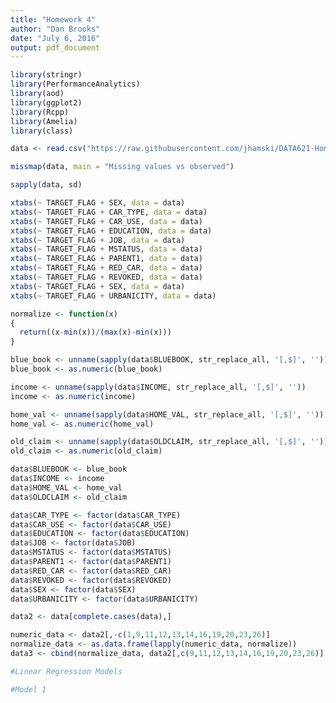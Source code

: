 ```yaml
---
title: "Homework 4"
author: "Dan Brooks"
date: "July 6, 2016"
output: pdf_document
---
```


```r
library(stringr)
library(PerformanceAnalytics)
library(aod)
library(ggplot2)
library(Rcpp)
library(Amelia)
library(class)
```

```r
data <- read.csv("https://raw.githubusercontent.com/jhamski/DATA621-Homework/master/Homework_4/insurance_training_data.csv?token=AOktEJfZoCX4Li2rFufBhwaCXfOtJt6pks5XhkMBwA%3D%3D", na.strings = c("", "NA"), stringsAsFactors = FALSE)
```

```r
missmap(data, main = "Missing values vs observed")

sapply(data, sd)

xtabs(~ TARGET_FLAG + SEX, data = data)
xtabs(~ TARGET_FLAG + CAR_TYPE, data = data)
xtabs(~ TARGET_FLAG + CAR_USE, data = data)
xtabs(~ TARGET_FLAG + EDUCATION, data = data)
xtabs(~ TARGET_FLAG + JOB, data = data)
xtabs(~ TARGET_FLAG + MSTATUS, data = data)
xtabs(~ TARGET_FLAG + PARENT1, data = data)
xtabs(~ TARGET_FLAG + RED_CAR, data = data)
xtabs(~ TARGET_FLAG + REVOKED, data = data)
xtabs(~ TARGET_FLAG + SEX, data = data)
xtabs(~ TARGET_FLAG + URBANICITY, data = data)
```

```r
normalize <- function(x)
{
  return((x-min(x))/(max(x)-min(x)))
}
```

```r
blue_book <- unname(sapply(data$BLUEBOOK, str_replace_all, '[,$]', ''))
blue_book <- as.numeric(blue_book)

income <- unname(sapply(data$INCOME, str_replace_all, '[,$]', ''))
income <- as.numeric(income)

home_val <- unname(sapply(data$HOME_VAL, str_replace_all, '[,$]', ''))
home_val <- as.numeric(home_val)

old_claim <- unname(sapply(data$OLDCLAIM, str_replace_all, '[,$]', ''))
old_claim <- as.numeric(old_claim)

data$BLUEBOOK <- blue_book
data$INCOME <- income
data$HOME_VAL <- home_val
data$OLDCLAIM <- old_claim

data$CAR_TYPE <- factor(data$CAR_TYPE)
data$CAR_USE <- factor(data$CAR_USE)
data$EDUCATION <- factor(data$EDUCATION)
data$JOB <- factor(data$JOB)
data$MSTATUS <- factor(data$MSTATUS)
data$PARENT1 <- factor(data$PARENT1)
data$RED_CAR <- factor(data$RED_CAR)
data$REVOKED <- factor(data$REVOKED)
data$SEX <- factor(data$SEX)
data$URBANICITY <- factor(data$URBANICITY)

data2 <- data[complete.cases(data),]

numeric_data <- data2[,-c(1,9,11,12,13,14,16,19,20,23,26)]
normalize_data <- as.data.frame(lapply(numeric_data, normalize))
data3 <- cbind(normalize_data, data2[,c(9,11,12,13,14,16,19,20,23,26)])
```

```r
#Linear Regression Models

#Model 1

```



